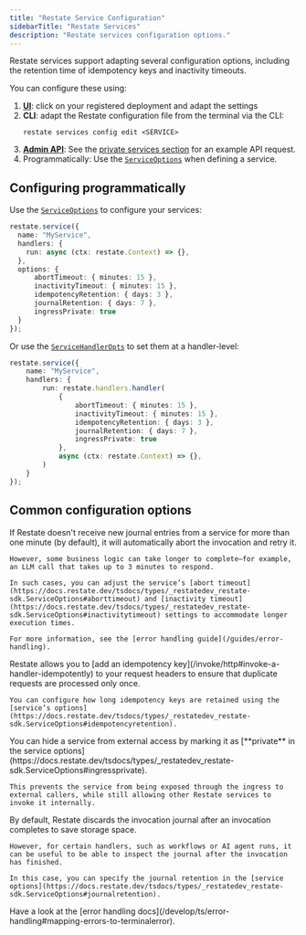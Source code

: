 ```yaml
---
title: "Restate Service Configuration"
sidebarTitle: "Restate Services"
description: "Restate services configuration options."
---
```


Restate services support adapting several configuration options, including the retention time of idempotency keys and inactivity timeouts.

You can configure these using:
1. [**UI**](/develop/local_dev#restate-ui): click on your registered deployment and adapt the settings
2. **CLI**: adapt the Restate configuration file from the terminal via the CLI:
    ```
    restate services config edit <SERVICE>
    ```
3. [**Admin API**](/adminapi/modify-service):  See the [private services section](/operate/security#private-services) for an example API request.
4. Programmatically: Use the [`ServiceOptions`](https://docs.restate.dev/tsdocs/types/_restatedev_restate-sdk.ServiceOptions) when defining a service.

## Configuring programmatically

Use the [`ServiceOptions`](https://docs.restate.dev/tsdocs/types/_restatedev_restate-sdk.ServiceOptions) to configure your services:

```ts  {CODE_LOAD::ts/src/develop/my_advanced_service.ts#options}
restate.service({
  name: "MyService",
  handlers: {
    run: async (ctx: restate.Context) => {},
  },
  options: {
      abortTimeout: { minutes: 15 },
      inactivityTimeout: { minutes: 15 },
      idempotencyRetention: { days: 3 },
      journalRetention: { days: 7 },
      ingressPrivate: true
  }
});
```

Or use the [`ServiceHandlerOpts`](https://docs.restate.dev/tsdocs/types/_restatedev_restate-sdk.ServiceHandlerOpts) to set them at a handler-level:

```ts  {CODE_LOAD::ts/src/develop/my_advanced_service.ts#handleropts}
restate.service({
    name: "MyService",
    handlers: {
        run: restate.handlers.handler(
            {
                abortTimeout: { minutes: 15 },
                inactivityTimeout: { minutes: 15 },
                idempotencyRetention: { days: 3 },
                journalRetention: { days: 7 },
                ingressPrivate: true
            },
            async (ctx: restate.Context) => {},
        )
    }
});
```

## Common configuration options

<AccordionGroup>
  <Accordion title="Abort and inactivity timeout">
    If Restate doesn't receive new journal entries from a service for more than one minute (by default), it will automatically abort the invocation and retry it.

    However, some business logic can take longer to complete—for example, an LLM call that takes up to 3 minutes to respond.

    In such cases, you can adjust the service’s [abort timeout](https://docs.restate.dev/tsdocs/types/_restatedev_restate-sdk.ServiceOptions#aborttimeout) and [inactivity timeout](https://docs.restate.dev/tsdocs/types/_restatedev_restate-sdk.ServiceOptions#inactivitytimeout) settings to accommodate longer execution times.

    For more information, see the [error handling guide](/guides/error-handling).
  </Accordion>

  <Accordion title="Idempotency retention">
    Restate allows you to [add an idempotency key](/invoke/http#invoke-a-handler-idempotently) to your request headers to ensure that duplicate requests are processed only once.

    You can configure how long idempotency keys are retained using the [service’s options](https://docs.restate.dev/tsdocs/types/_restatedev_restate-sdk.ServiceOptions#idempotencyretention). 
  </Accordion>

  <Accordion title="Hiding services from external access">
    You can hide a service from external access by marking it as [**private** in the service options](https://docs.restate.dev/tsdocs/types/_restatedev_restate-sdk.ServiceOptions#ingressprivate).

    This prevents the service from being exposed through the ingress to external callers, while still allowing other Restate services to invoke it internally.
    
  </Accordion>

  <Accordion title="Journal retention">
    By default, Restate discards the invocation journal after an invocation completes to save storage space.

    However, for certain handlers, such as workflows or AI agent runs, it can be useful to be able to inspect the journal after the invocation has finished.

    In this case, you can specify the journal retention in the [service options](https://docs.restate.dev/tsdocs/types/_restatedev_restate-sdk.ServiceOptions#journalretention). 

  </Accordion>

  <Accordion title="Mapping errors to terminal errors">
    Have a look at the [error handling docs](/develop/ts/error-handling#mapping-errors-to-terminalerror).
  </Accordion>
</AccordionGroup>




